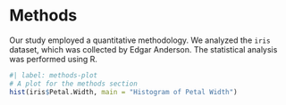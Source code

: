 # Methods

Our study employed a quantitative methodology. We analyzed the `iris` dataset, which was collected by Edgar Anderson. The statistical analysis was performed using R.

```r
#| label: methods-plot
# A plot for the methods section
hist(iris$Petal.Width, main = "Histogram of Petal Width")
```
